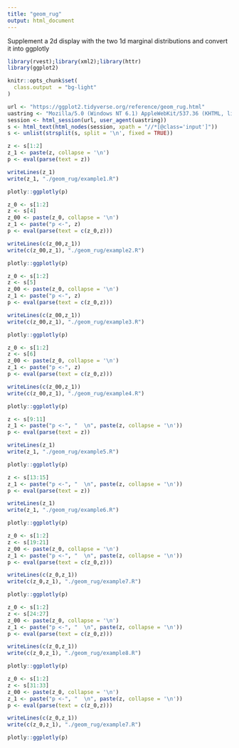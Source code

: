 ```yaml
---
title: "geom_rug"
output: html_document
---
```


Supplement a 2d display with the two 1d marginal distributions and convert it into ggplotly

```r
library(rvest);library(xml2);library(httr)
library(ggplot2)

knitr::opts_chunk$set(
  class.output  = "bg-light"
)
```

```r
url <- "https://ggplot2.tidyverse.org/reference/geom_rug.html"
uastring <- "Mozilla/5.0 (Windows NT 6.1) AppleWebKit/537.36 (KHTML, like Gecko) Chrome/88.0.4324.190 Safari/537.36"
session <- html_session(url, user_agent(uastring))
s <- html_text(html_nodes(session, xpath = "//*[@class='input']"))
s <- unlist(strsplit(s, split = '\n', fixed = TRUE))
```

```r
z <- s[1:2]
z_1 <- paste(z, collapse = '\n')
p <- eval(parse(text = z))
```

```r
writeLines(z_1)
write(z_1, "./geom_rug/example1.R")
```

```r
plotly::ggplotly(p)
```

```r
z_0 <- s[1:2]
z <- s[4]
z_00 <- paste(z_0, collapse = '\n')
z_1 <- paste("p <-", z)
p <- eval(parse(text = c(z_0,z)))
```

```r
writeLines(c(z_00,z_1))
write(c(z_00,z_1), "./geom_rug/example2.R")
```

```r
plotly::ggplotly(p)
```

```r
z_0 <- s[1:2]
z <- s[5]
z_00 <- paste(z_0, collapse = '\n')
z_1 <- paste("p <-", z)
p <- eval(parse(text = c(z_0,z)))
```

```r
writeLines(c(z_00,z_1))
write(c(z_00,z_1), "./geom_rug/example3.R")
```

```r
plotly::ggplotly(p)
```

```r
z_0 <- s[1:2]
z <- s[6]
z_00 <- paste(z_0, collapse = '\n')
z_1 <- paste("p <-", z)
p <- eval(parse(text = c(z_0,z)))
```

```r
writeLines(c(z_00,z_1))
write(c(z_00,z_1), "./geom_rug/example4.R")
```

```r
plotly::ggplotly(p)
```

```r
z <- s[9:11]
z_1 <- paste("p <-", "  \n", paste(z, collapse = '\n'))
p <- eval(parse(text = z))
```

```r
writeLines(z_1)
write(z_1, "./geom_rug/example5.R")
```

```r
plotly::ggplotly(p)
```

```r
z <- s[13:15]
z_1 <- paste("p <-", "  \n", paste(z, collapse = '\n'))
p <- eval(parse(text = z))
```

```r
writeLines(z_1)
write(z_1, "./geom_rug/example6.R")
```

```r
plotly::ggplotly(p)
```

```r
z_0 <- s[1:2]
z <- s[19:21]
z_00 <- paste(z_0, collapse = '\n')
z_1 <- paste("p <-", "  \n", paste(z, collapse = '\n'))
p <- eval(parse(text = c(z_0,z)))
```

```r
writeLines(c(z_0,z_1))
write(c(z_0,z_1), "./geom_rug/example7.R")
```

```r
plotly::ggplotly(p)
```

```r
z_0 <- s[1:2]
z <- s[24:27]
z_00 <- paste(z_0, collapse = '\n')
z_1 <- paste("p <-", "  \n", paste(z, collapse = '\n'))
p <- eval(parse(text = c(z_0,z)))
```

```r
writeLines(c(z_0,z_1))
write(c(z_0,z_1), "./geom_rug/example8.R")
```

```r
plotly::ggplotly(p)
```

```r
z_0 <- s[1:2]
z <- s[31:33]
z_00 <- paste(z_0, collapse = '\n')
z_1 <- paste("p <-", "  \n", paste(z, collapse = '\n'))
p <- eval(parse(text = c(z_0,z)))
```

```r
writeLines(c(z_0,z_1))
write(c(z_0,z_1), "./geom_rug/example7.R")
```

```r
plotly::ggplotly(p)
```

